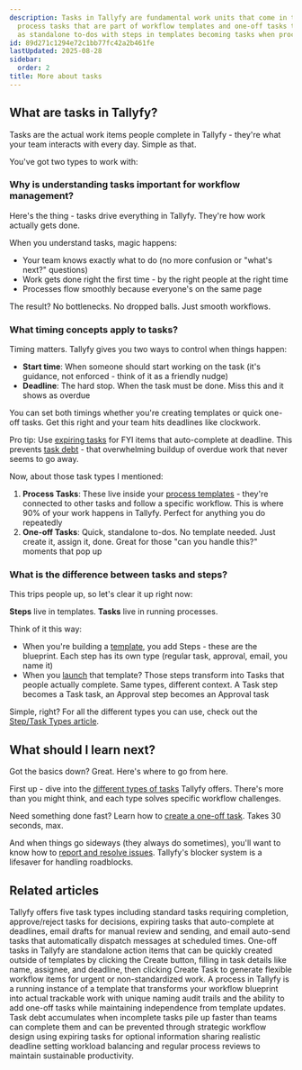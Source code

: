 ```yaml
---
description: Tasks in Tallyfy are fundamental work units that come in two types -
  process tasks that are part of workflow templates and one-off tasks that function
  as standalone to-dos with steps in templates becoming tasks when processes are launched.
id: 89d271c1294e72c1bb77fc42a2b461fe
lastUpdated: 2025-08-28
sidebar:
  order: 2
title: More about tasks
---
```


## What are tasks in Tallyfy?

Tasks are the actual work items people complete in Tallyfy - they're what your team interacts with every day. Simple as that.

You've got two types to work with:

### Why is understanding tasks important for workflow management?

Here's the thing - tasks drive everything in Tallyfy. They're how work actually gets done.

When you understand tasks, magic happens:
- Your team knows exactly what to do (no more confusion or "what's next?" questions)
- Work gets done right the first time - by the right people at the right time
- Processes flow smoothly because everyone's on the same page

The result? No bottlenecks. No dropped balls. Just smooth workflows.

### What timing concepts apply to tasks?

Timing matters. Tallyfy gives you two ways to control when things happen:

- **Start time**: When someone should start working on the task (it's guidance, not enforced - think of it as a friendly nudge)
- **Deadline**: The hard stop. When the task must be done. Miss this and it shows as overdue

You can set both timings whether you're creating templates or quick one-off tasks. Get this right and your team hits deadlines like clockwork.

Pro tip: Use [expiring tasks](/products/pro/tracking-and-tasks/tasks/what-types-of-tasks-can-i-create-with-tallyfy/) for FYI items that auto-complete at deadline. This prevents [task debt](/products/pro/tutorials/how-to/how-to-avoid-task-debt/) - that overwhelming buildup of overdue work that never seems to go away.

Now, about those task types I mentioned:

1.  **Process Tasks**: These live inside your [process templates](/products/pro/documenting/templates/) - they're connected to other tasks and follow a specific workflow. This is where 90% of your work happens in Tallyfy. Perfect for anything you do repeatedly
2.  **One-off Tasks**: Quick, standalone to-dos. No template needed. Just create it, assign it, done. Great for those "can you handle this?" moments that pop up

### What is the difference between tasks and steps?

This trips people up, so let's clear it up right now:

**Steps** live in templates. **Tasks** live in running processes.

Think of it this way:
*   When you're building a [template](/products/pro/documenting/templates/), you add Steps - these are the blueprint. Each step has its own type (regular task, approval, email, you name it)
*   When you [launch](/products/pro/launching/) that template? Those steps transform into Tasks that people actually complete. Same types, different context. A Task step becomes a Task task, an Approval step becomes an Approval task

Simple, right? For all the different types you can use, check out the [Step/Task Types article](/products/pro/tracking-and-tasks/tasks/what-types-of-tasks-can-i-create-with-tallyfy/).


<PageTree />

## What should I learn next?

Got the basics down? Great. Here's where to go from here.

First up - dive into the [different types of tasks](/products/pro/tracking-and-tasks/tasks/what-types-of-tasks-can-i-create-with-tallyfy/) Tallyfy offers. There's more than you might think, and each type solves specific workflow challenges.

Need something done fast? Learn how to [create a one-off task](/products/pro/tracking-and-tasks/tasks/how-to-create-a-one-off-task-in-tallyfy/). Takes 30 seconds, max.

And when things go sideways (they always do sometimes), you'll want to know how to [report and resolve issues](/products/pro/tracking-and-tasks/tasks/how-to-report-and-resolve-issues-in-tallyfy/). Tallyfy's blocker system is a lifesaver for handling roadblocks.


## Related articles
<CardGrid>
<LinkTitleCard header="<b>Tasks > Step types</b>" href="/products/pro/tracking-and-tasks/tasks/what-types-of-tasks-can-i-create-with-tallyfy/" > Tallyfy offers five task types including standard tasks requiring completion, approve/reject tasks for decisions, expiring tasks that auto-complete at deadlines, email drafts for manual review and sending, and email auto-send tasks that automatically dispatch messages at scheduled times. </LinkTitleCard>
<LinkTitleCard header="<b>Tasks > Create a one-off task</b>" href="/products/pro/tracking-and-tasks/tasks/how-to-create-a-one-off-task-in-tallyfy/" > One-off tasks in Tallyfy are standalone action items that can be quickly created outside of templates by clicking the Create button, filling in task details like name, assignee, and deadline, then clicking Create Task to generate flexible workflow items for urgent or non-standardized work. </LinkTitleCard>
<LinkTitleCard header="<b>Tracking And Tasks > An overview of processes</b>" href="/products/pro/tracking-and-tasks/processes/" > A process in Tallyfy is a running instance of a template that transforms your workflow blueprint into actual trackable work with unique naming audit trails and the ability to add one-off tasks while maintaining independence from template updates. </LinkTitleCard>
<LinkTitleCard header="<b>How To > How to avoid task debt</b>" href="/products/pro/tutorials/how-to/how-to-avoid-task-debt/" > Task debt accumulates when incomplete tasks pile up faster than teams can complete them and can be prevented through strategic workflow design using expiring tasks for optional information sharing realistic deadline setting workload balancing and regular process reviews to maintain sustainable productivity. </LinkTitleCard>
</CardGrid>